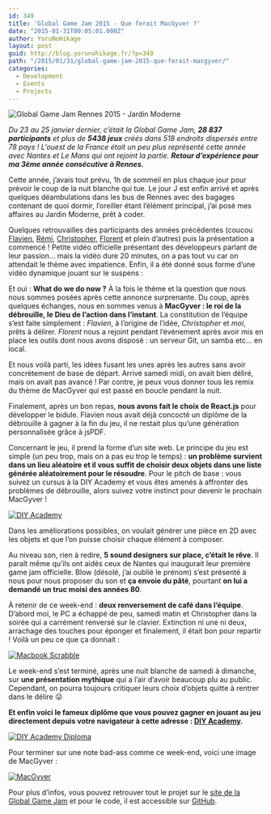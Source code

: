 ```yaml
---
id: 349
title: 'Global Game Jam 2015 - Que ferait MacGyver ?'
date: "2015-01-31T00:05:01.000Z"
author: YoruNoHikage
layout: post
guid: http://blog.yorunohikage.fr/?p=349
path: "/2015/01/31/global-game-jam-2015-que-ferait-macgyver/"
categories:
  - Development
  - Events
  - Projects
---
```

![Global Game Jam Rennes 2015 - Jardin Moderne](global-game-jam-rennes-2015.jpg)

_Du 23 au 25 janvier dernier, c’était la Global Game Jam, **28 837 participants** et plus de **5438 jeux** créés dans 518 endroits dispersés entre 78 pays ! L’ouest de la France était un peu plus représenté cette année avec Nantes et Le Mans qui ont rejoint la partie. **Retour d’expérience pour ma 3ème année consécutive à Rennes.**_

Cette année, j’avais tout prévu, 1h de sommeil en plus chaque jour pour prévoir le coup de la nuit blanche qui tue. Le jour J est enfin arrivé et après quelques déambulations dans les bus de Rennes avec des bagages contenant de quoi dormir, l’oreiller étant l’élément principal, j’ai posé mes affaires au Jardin Moderne, prêt à coder.

Quelques retrouvailles des participants des années précédentes (coucou [Flavien](http://twitter.com/FlavienAuffret "@FlavienAuffret"), [Rémi](http://twitter.com/RemiMorillon "@RemiMorillon"), [Christopher](http://twitter.com/Egleek "@Egleek"), [Florent](http://twitter.com/Aeden_ "@Aeden_") et plein d’autres) puis la présentation a commencé ! Petite vidéo officielle présentant des développeurs parlant de leur passion… mais la vidéo dure 20 minutes, on a pas tout vu car on attendait le thème avec impatience. Enfin, il a été donné sous forme d’une vidéo dynamique jouant sur le suspens :

<YouTube videoId="N1W5VxdNyNk" />

Et oui : **What do we do now ?** À la fois le thème et la question que nous nous sommes posées après cette annonce surprenante. Du coup, après quelques échanges, nous en sommes venus à **MacGyver : le roi de la débrouille, le Dieu de l’action dans l’instant**. La constitution de l’équipe s’est faite simplement : _Flavien_, à l’origine de l’idée, _Christopher_ et _moi_, prêts à délirer. _Florent_ nous a rejoint pendant l’événement après avoir mis en place les outils dont nous avons disposé : un serveur Git, un samba etc… en local.

Et nous voilà parti, les idées fusant les unes après les autres sans avoir concrètement de base de départ. Arrivé samedi midi, on avait bien déliré, mais on avait pas avancé ! Par contre, je peux vous donner tous les remix du thème de MacGyver qui est passé en boucle pendant la nuit.

<YouTube videoId="http://www.youtube.com/embed/PNl9M5TxGC8" />

Finalement, après un bon repas, **nous avons fait le choix de React.js** pour développer le bidule. Flavien nous avait déjà concocté un diplôme de la débrouille à gagner à la fin du jeu, il ne restait plus qu’une génération personnalisée grâce à jsPDF.

Concernant le jeu, il prend la forme d’un site web. Le principe du jeu est simple (un peu trop, mais on a pas eu trop le temps) : **un problème survient dans un lieu aléatoire et il vous suffit de choisir deux objets dans une liste générée aléatoirement pour le résoudre**. Pour le pitch de base : vous suivez un cursus à la DIY Academy et vous êtes amenés à affronter des problèmes de débrouille, alors suivez votre instinct pour devenir le prochain MacGyver !

[![DIY Academy](game-article.png)](game.png)

Dans les améliorations possibles, on voulait générer une pièce en 2D avec les objets et que l’on puisse choisir chaque élément à composer.

Au niveau son, rien à redire, **5 sound designers sur place, c’était le rêve**. Il paraît même qu’ils ont aidés ceux de Nantes qui inaugurait leur première game jam officielle. Blow (désolé, j’ai oublié le prénom) s’est présenté à nous pour nous proposer du son et **ça envoie du pâté**, pourtant **on lui a demandé un truc moisi des années 80**.

À retenir de ce week-end : **deux renversement de café dans l’équipe**. D’abord moi, le PC a échappé de peu, samedi matin et Christopher dans la soirée qui a carrément renversé sur le clavier. Extinction ni une ni deux, arrachage des touches pour éponger et finalement, il était bon pour repartir ! Voilà un peu ce que ça donnait :

[![Macbook Scrabble](macbook-scrabble-article.jpg)](macbook-scrabble.jpg)

Le week-end s’est terminé, après une nuit blanche de samedi à dimanche, sur **une présentation mythique** qui a l’air d’avoir beaucoup plu au public. Cependant, on pourra toujours critiquer leurs choix d’objets quitte à rentrer dans le délire 😛

<YouTube videoId="http://www.youtube.com/embed/XqUWs8QsxRE" />

**Et enfin voici le fameux diplôme que vous pouvez gagner en jouant au jeu directement depuis votre navigateur à cette adresse : [DIY Academy](http://westindiecollective.github.io/GGJ2015 "DIY Academy : The MacGyver's School").**

[![DIY Academy Diploma](diploma-article.png)](diploma.png)

Pour terminer sur une note bad-ass comme ce week-end, voici une image de MacGyver :

[![MacGyver](mac-gyver-article.jpg)](mac-gyver.jpg)

Pour plus d’infos, vous pouvez retrouver tout le projet sur le [site de la Global Game Jam](http://globalgamejam.org/2015/games/do-it-yourself-academy "Do It Yourself Academy sur GlobalGameJam.org") et pour le code, il est accessible sur [GitHub](https://github.com/westindiecollective/ggj2015 "Repository GGJ2015").
